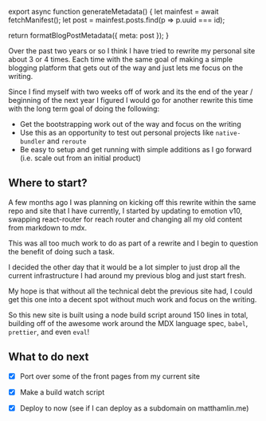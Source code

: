 

export async function generateMetadata() {
  let mainfest = await fetchManifest();
  let post = mainfest.posts.find(p => p.uuid === id);

  return formatBlogPostMetadata({ meta: post });
}

<BlogPage id={id}>


Over the past two years or so I think I have tried to rewrite my personal site
about 3 or 4 times. Each time with the same goal of making a simple blogging
platform that gets out of the way and just lets me focus on the writing.

Since I find myself with two weeks off of work and its the end of the year /
beginning of the next year I figured I would go for another rewrite this time
with the long term goal of doing the following:

- Get the bootstrapping work out of the way and focus on the writing
- Use this as an opportunity to test out personal projects like `native-bundler`
  and `reroute`
- Be easy to setup and get running with simple additions as I go forward (i.e.
  scale out from an initial product)

## Where to start?

A few months ago I was planning on kicking off this rewrite within the same repo
and site that I have currently, I started by updating to emotion v10, swapping
react-router for reach router and changing all my old content from markdown to
mdx.

This was all too much work to do as part of a rewrite and I begin to question
the benefit of doing such a task.

I decided the other day that it would be a lot simpler to just drop all the
current infrastructure I had around my previous blog and just start fresh.

My hope is that without all the technical debt the previous site had, I could
get this one into a decent spot without much work and focus on the writing.

So this new site is built using a node build script around 150 lines in total,
building off of the awesome work around the MDX language spec, `babel`,
`prettier`, and even `eval`!

## What to do next

- [x] Port over some of the front pages from my current site
- [x] Make a build watch script
- [x] Deploy to now (see if I can deploy as a subdomain on matthamlin.me)


</BlogPage>